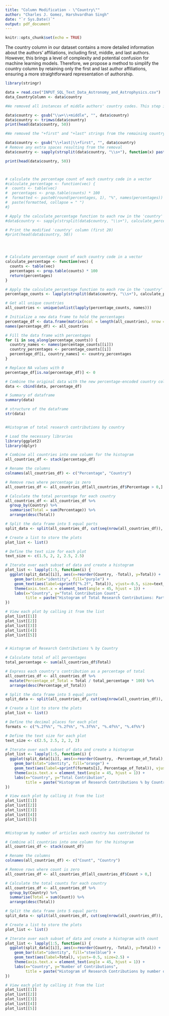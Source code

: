 ```yaml
---
title: "Column Modification - \"Country\""
author: "Charles J. Gomez, Harshvardhan Singh"
date: "`r Sys.Date()`"
output: pdf_document
---
```


```r
knitr::opts_chunk$set(echo = TRUE)
```


The country column in our dataset contains a more detailed information about the authors' affiliations, including first, middle, and last authors. However, this brings a level of complexity and potential confusion for machine learning models. Therefore, we propose a method to simplify the country column by retaining only the first and last author affiliations, ensuring a more straightforward representation of authorship.
```r
library(stringr)

data = read.csv("INPUT_SQL_Text_Data_Astronomy_and_Astrophysics.csv")
data_CountryColumn <- data$country

#We removed all instances of middle authors' country codes. This step involved replacing the pattern "\w+\+middle" with an empty string, effectively eliminating all middle author affiliations. The resulting country codes were then trimmed to remove any leading or trailing spaces

data$country <- gsub("\\w+\\+middle", "", data$country)
data$country <- trimws(data$country)
print(head(data$country, 50))

#We removed the "+first" and "+last" strings from the remaining country codes using another regular expression substitution. The pattern "\+last|\+first" was replaced with an empty string, ensuring that only the country codes remained

data$country <- gsub("\\+last|\\+first", "", data$country)
# Remove any extra spaces resulting from the removal
data$country <- sapply(strsplit(data$country, "\\s+"), function(x) paste(x[x != ""], collapse = " "))

print(head(data$country, 50))



# calculate the percentage count of each country code in a vector
#calculate_percentage <- function(vec) {
#  counts <- table(vec)
#  percentages <- prop.table(counts) * 100
#  formatted <- paste0(round(percentages, 1), "%", names(percentages))
#  paste(formatted, collapse = " ")
#}

# Apply the calculate_percentage function to each row in the 'country' column
#data$country <- sapply(strsplit(data$country, "\\s+"), calculate_percentage)

# Print the modified 'country' column (first 20)
#print(head(data$country, 50))




# Calculate percentage count of each country code in a vector
calculate_percentage <- function(vec) {
  counts <- table(vec)
  percentages <- prop.table(counts) * 100
  return(percentages)
}

# Apply the calculate_percentage function to each row in the 'country' column
percentage_counts <- lapply(strsplit(data$country, "\\s+"), calculate_percentage)

# Get all unique countries
all_countries <- unique(unlist(lapply(percentage_counts, names)))

# Initialize a new data frame to hold the percentages
percentage_df <- data.frame(matrix(ncol = length(all_countries), nrow = length(percentage_counts)))
names(percentage_df) <- all_countries

# Fill the data frame with percentages
for (i in seq_along(percentage_counts)) {
  country_names <- names(percentage_counts[[i]])
  country_percentages <- percentage_counts[[i]]
  percentage_df[i, country_names] <- country_percentages
}

# Replace NA values with 0
percentage_df[is.na(percentage_df)] <- 0

# Combine the original data with the new percentage-encoded country columns
data <- cbind(data, percentage_df)

# Summary of dataframe
summary(data)

# structure of the dataframe
str(data)


#Histogram of total research contributions by country

# Load the necessary libraries
library(ggplot2)
library(dplyr)

# Combine all countries into one column for the histogram
all_countries_df <- stack(percentage_df)

# Rename the columns
colnames(all_countries_df) <- c("Percentage", "Country")

# Remove rows where percentage is zero
all_countries_df <- all_countries_df[all_countries_df$Percentage > 0,]

# Calculate the total percentage for each country
all_countries_df <- all_countries_df %>%
  group_by(Country) %>%
  summarise(Total = sum(Percentage)) %>%
  arrange(desc(Total))

# Split the data frame into 5 equal parts
split_data <- split(all_countries_df, cut(seq(nrow(all_countries_df)), 5, labels = FALSE))

# Create a list to store the plots
plot_list <- list()

# Define the text size for each plot
text_size <- c(1.5, 2, 2, 2.5, 2.5)

# Iterate over each subset of data and create a histogram
plot_list <- lapply(1:5, function(i) {
  ggplot(split_data[[i]], aes(x=reorder(Country, -Total), y=Total)) +
    geom_bar(stat="identity", fill="purple") +
    geom_text(aes(label=sprintf("%.2f", Total)), vjust=-0.5, size=text_size[i]) +
    theme(axis.text.x = element_text(angle = 45, hjust = 1)) +
    labs(x="Country", y="Total Contribution Count", 
         title = paste("Histogram of Total Research Contributions: Part", i))
})

# View each plot by calling it from the list
plot_list[[1]]
plot_list[[2]]
plot_list[[3]]
plot_list[[4]]
plot_list[[5]]


# Histogram of Research Contributions % by Country

# Calculate total of all percentages
total_percentage <- sum(all_countries_df$Total)

# Express each country's contribution as a percentage of total
all_countries_df <- all_countries_df %>%
  mutate(Percentage_of_Total = Total / total_percentage * 100) %>%
  arrange(desc(Percentage_of_Total))

# Split the data frame into 5 equal parts
split_data <- split(all_countries_df, cut(seq(nrow(all_countries_df)), 5, labels = FALSE))

# Create a list to store the plots
plot_list <- list()

# Define the decimal places for each plot
formats <- c("%.2f%%", "%.2f%%", "%.3f%%", "%.4f%%", "%.4f%%")

# Define the text size for each plot
text_size <- c(2.5, 2.5, 2, 2, 2)

# Iterate over each subset of data and create a histogram
plot_list <- lapply(1:5, function(i) {
  ggplot(split_data[[i]], aes(x=reorder(Country, -Percentage_of_Total), y=Percentage_of_Total)) +
    geom_bar(stat="identity", fill="orange") +
    geom_text(aes(label=sprintf(formats[i], Percentage_of_Total)), vjust=-0.5, size=text_size[i]) +
    theme(axis.text.x = element_text(angle = 45, hjust = 1)) +
    labs(x="Country", y="Total Contribution", 
         title = paste("Histogram of Research Contributions % by Country: Part", i))
})

# View each plot by calling it from the list
plot_list[[1]]
plot_list[[2]]
plot_list[[3]]
plot_list[[4]]
plot_list[[5]]


#Histogram by number of articles each country has contributed to

# Combine all countries into one column for the histogram
all_countries_df <- stack(count_df)

# Rename the columns
colnames(all_countries_df) <- c("Count", "Country")

# Remove rows where count is zero
all_countries_df <- all_countries_df[all_countries_df$Count > 0,]

# Calculate the total counts for each country
all_countries_df <- all_countries_df %>%
  group_by(Country) %>%
  summarise(Total = sum(Count)) %>%
  arrange(desc(Total))

# Split the data frame into 5 equal parts
split_data <- split(all_countries_df, cut(seq(nrow(all_countries_df)), 5, labels = FALSE))

# Create a list to store the plots
plot_list <- list()

# Iterate over each subset of data and create a histogram with count
plot_list <- lapply(1:5, function(i) {
  ggplot(split_data[[i]], aes(x=reorder(Country, -Total), y=Total)) +
    geom_bar(stat="identity", fill="steelblue") +
    geom_text(aes(label=Total), vjust=-0.5, size=2.5) +
    theme(axis.text.x = element_text(angle = 45, hjust = 1)) +
    labs(x="Country", y="Number of Contributions", 
         title = paste("Histogram of Research Contributions by number of articles: Part", i))
})

# View each plot by calling it from the list
plot_list[[1]]
plot_list[[2]]
plot_list[[3]]
plot_list[[4]]
plot_list[[5]]
```
